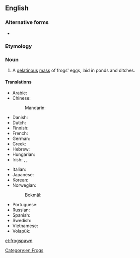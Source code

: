 {{also|frog spawn}}
==English==

===Alternative forms===
* {{l|en|frog spawn}}

===Etymology===
{{compound|en|frog|spawn}}

===Noun===
{{en-noun|-}}

# A [[gelatinous]] [[mass]] of frogs' eggs, laid in ponds and ditches.

====Translations====
{{trans-top|frogs' eggs}}
* Arabic: {{t-needed|ar}}
* Chinese:
*: Mandarin: {{t|cmn|蛙卵|tr=wāluǎn|sc=Hani}}
* Danish: {{t|da|frøyngel}}
* Dutch: {{t+|nl|kikkerdril|c}}
* Finnish: {{t|fi|sammakonkutu}}
* French: {{t|fr|œufs de grenouille|m-p}}
* German: {{t|de|Froschlaich|m}}
* Greek: {{t|el|αβγά βατράχου}}
* Hebrew: {{t|he|ביצי צפרדע}}
* Hungarian: {{t|hu|békapete}}
* Irish: {{t|ga|glóthach fhroig|f}}, {{t|ga|sceathrach fhroig|f}}, {{t|ga|sceith fhroig|f}}
{{trans-mid}}
* Italian: {{t|it|uova di rana|f-p}}
* Japanese: {{t|ja|蛙の卵|tr=かえる のたまご, kaeru no tamago}}
* Korean: {{t-needed|ko}}
* Norwegian:
*: Bokmål: {{t|nb|froskerogn|m|f}}
* Portuguese: {{t|pt|[[ovas]] [[de]] [[rã]]|f-p}}
* Russian: {{t|ru|лягуша́чья икра́|f}}
* Spanish: {{t|es|huevas de rana|f-p}}
* Swedish: {{t|sv|grodrom|c}}
* Vietnamese: {{t-needed|vi}}
* Volapük: {{qualifier|collective}} {{t+|vo|froganögem}}
{{trans-bottom}}

[[Category:en:Frogs]]

[[et:frogspawn]]